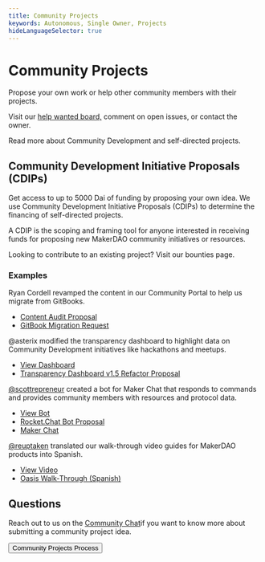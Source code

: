 ```yaml
---
title: Community Projects
keywords: Autonomous, Single Owner, Projects
hideLanguageSelector: true
---
```


# Community Projects

Propose your own work or help other community members with their projects.

Visit our [help wanted board,](https://github.com/makerdao/community/projects/2?card_filter_query=label%3A%22help+wanted%22) comment on open issues, or contact the owner.

Read more about Community Development and self-directed projects.

## Community Development Initiative Proposals (CDIPs)

Get access to up to 5000 Dai of funding by proposing your own idea. We use Community Development Initiative Proposals (CDIPs) to determine the financing of self-directed projects.

A CDIP is the scoping and framing tool for anyone interested in receiving funds for proposing new MakerDAO community initiatives or resources.

<Callout icon="question" secondary>

Looking to contribute to an existing project? Visit our <Link to="/work-with-us/bounties/index.mdx">bounties page.</Link>

</Callout>



### Examples

<Tout>

<Box>

Ryan Cordell revamped the content in our Community Portal to help us migrate from GitBooks.
- [Content Audit Proposal](https://github.com/makerdao/community/issues/543)
- [GitBook Migration Request](https://github.com/makerdao/community/issues/225)

</Box>

<Box>

@asterix modified the transparency dashboard to highlight data on Community Development initiatives like hackathons and meetups.
- [View Dashboard](https://grants.makerdao.com/)
- [Transparency Dashboard v1.5 Refactor Proposal](https://github.com/makerdao/community/issues/463)

</Box>

<Box>

[@scottrepreneur](https://forum.makerdao.com/u/scottrepreneur) created a bot for Maker Chat that responds to commands and provides community members with resources and protocol data.
- [View Bot](https://chat.makerdao.com/channel/chakachat)
- [Rocket.Chat Bot Proposal](https://github.com/makerdao/community/issues/412)
- [Maker Chat](https://chat.makerdao.com/)

</Box>

<Box>

[@reuptaken](https://forum.makerdao.com/u/reuptaken/summary) translated our walk-through video guides for MakerDAO products into Spanish.
- [View Video](https://www.youtube.com/watch?v=qsT7fAJi2Y8&feature=youtu.be)
- [Oasis Walk-Through (Spanish)](https://github.com/makerdao/community/issues/499)

</Box>

</Tout>



## Questions

Reach out to us on the [Community Chat](https://chat.makerdao.com/channel/community-development)if you want to know more about submitting a community project idea. 


<Aligner center>

<Button to="/funding/community-projects/community-projects-process/">
  Community Projects Process
</Button>

</Aligner>
